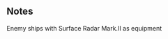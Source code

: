 {{EnemyEquipmentInfoKai|Surface Radar Mark.II}}

==Notes==
<categorytree mode=pages depth=0>Enemy ships with Surface Radar Mark.II as equipment</categorytree>

{{EnemyEquipmentList}}